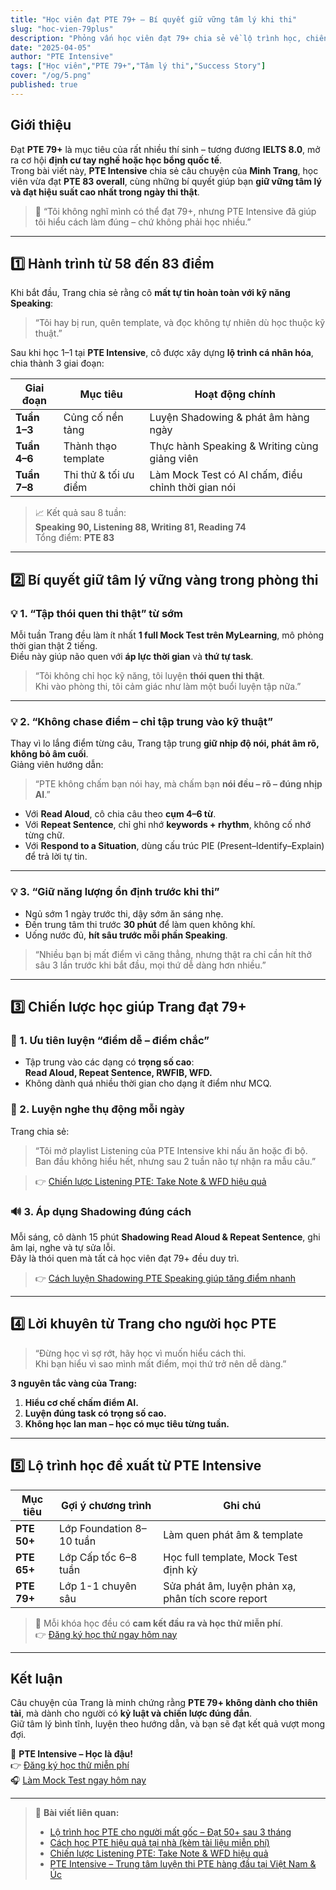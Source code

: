 ```yaml
---
title: "Học viên đạt PTE 79+ – Bí quyết giữ vững tâm lý khi thi"
slug: "hoc-vien-79plus"
description: "Phỏng vấn học viên đạt 79+ chia sẻ về lộ trình học, chiến lược thi và đặc biệt là cách quản lý tâm lý trong ngày thi."
date: "2025-04-05"
author: "PTE Intensive"
tags: ["Học viên","PTE 79+","Tâm lý thi","Success Story"]
cover: "/og/5.png"
published: true
---
```


## Giới thiệu

Đạt **PTE 79+** là mục tiêu của rất nhiều thí sinh – tương đương **IELTS 8.0**, mở ra cơ hội **định cư tay nghề hoặc học bổng quốc tế**.  
Trong bài viết này, **PTE Intensive** chia sẻ câu chuyện của **Minh Trang**, học viên vừa đạt **PTE 83 overall**, cùng những bí quyết giúp bạn **giữ vững tâm lý và đạt hiệu suất cao nhất trong ngày thi thật**.

> 🌟 “Tôi không nghĩ mình có thể đạt 79+, nhưng PTE Intensive đã giúp tôi hiểu cách làm đúng – chứ không phải học nhiều.”

---

## 1️⃣ Hành trình từ 58 đến 83 điểm

Khi bắt đầu, Trang chia sẻ rằng cô **mất tự tin hoàn toàn với kỹ năng Speaking**:  
> “Tôi hay bị run, quên template, và đọc không tự nhiên dù học thuộc kỹ thuật.”  

Sau khi học 1–1 tại **PTE Intensive**, cô được xây dựng **lộ trình cá nhân hóa**, chia thành 3 giai đoạn:

| Giai đoạn | Mục tiêu | Hoạt động chính |
|------------|-----------|----------------|
| **Tuần 1–3** | Củng cố nền tảng | Luyện Shadowing & phát âm hàng ngày |
| **Tuần 4–6** | Thành thạo template | Thực hành Speaking & Writing cùng giảng viên |
| **Tuần 7–8** | Thi thử & tối ưu điểm | Làm Mock Test có AI chấm, điều chỉnh thời gian nói |

> 📈 Kết quả sau 8 tuần:  
> **Speaking 90, Listening 88, Writing 81, Reading 74**  
> Tổng điểm: **PTE 83**

---

## 2️⃣ Bí quyết giữ tâm lý vững vàng trong phòng thi

### 💡 1. “Tập thói quen thi thật” từ sớm
Mỗi tuần Trang đều làm ít nhất **1 full Mock Test trên MyLearning**, mô phỏng thời gian thật 2 tiếng.  
Điều này giúp não quen với **áp lực thời gian** và **thứ tự task**.

> “Tôi không chỉ học kỹ năng, tôi luyện **thói quen thi thật**.  
> Khi vào phòng thi, tôi cảm giác như làm một buổi luyện tập nữa.”

---

### 💡 2. “Không chase điểm – chỉ tập trung vào kỹ thuật”
Thay vì lo lắng điểm từng câu, Trang tập trung **giữ nhịp độ nói, phát âm rõ, không bỏ âm cuối**.  
Giảng viên hướng dẫn:  
> “PTE không chấm bạn nói hay, mà chấm bạn **nói đều – rõ – đúng nhịp AI**.”

- Với **Read Aloud**, cô chia câu theo **cụm 4–6 từ**.  
- Với **Repeat Sentence**, chỉ ghi nhớ **keywords + rhythm**, không cố nhớ từng chữ.  
- Với **Respond to a Situation**, dùng cấu trúc PIE (Present–Identify–Explain) để trả lời tự tin.

---

### 💡 3. “Giữ năng lượng ổn định trước khi thi”

- Ngủ sớm 1 ngày trước thi, dậy sớm ăn sáng nhẹ.  
- Đến trung tâm thi trước **30 phút** để làm quen không khí.  
- Uống nước đủ, **hít sâu trước mỗi phần Speaking**.  

> “Nhiều bạn bị mất điểm vì căng thẳng, nhưng thật ra chỉ cần hít thở sâu 3 lần trước khi bắt đầu, mọi thứ dễ dàng hơn nhiều.”

---

## 3️⃣ Chiến lược học giúp Trang đạt 79+

### 🎯 1. Ưu tiên luyện “điểm dễ – điểm chắc”
- Tập trung vào các dạng có **trọng số cao**:  
  **Read Aloud, Repeat Sentence, RWFIB, WFD.**  
- Không dành quá nhiều thời gian cho dạng ít điểm như MCQ.

### 🧠 2. Luyện nghe thụ động mỗi ngày
Trang chia sẻ:  
> “Tôi mở playlist Listening của PTE Intensive khi nấu ăn hoặc đi bộ.  
> Ban đầu không hiểu hết, nhưng sau 2 tuần não tự nhận ra mẫu câu.”

> 👉 [Chiến lược Listening PTE: Take Note & WFD hiệu quả](/blog/chien-luoc-listening)

### 🔊 3. Áp dụng Shadowing đúng cách
Mỗi sáng, cô dành 15 phút **Shadowing Read Aloud & Repeat Sentence**, ghi âm lại, nghe và tự sửa lỗi.  
Đây là thói quen mà tất cả học viên đạt 79+ đều duy trì.

> 👉 [Cách luyện Shadowing PTE Speaking giúp tăng điểm nhanh](/blog/shadowing-speaking)

---

## 4️⃣ Lời khuyên từ Trang cho người học PTE

> “Đừng học vì sợ rớt, hãy học vì muốn hiểu cách thi.  
> Khi bạn hiểu vì sao mình mất điểm, mọi thứ trở nên dễ dàng.”

**3 nguyên tắc vàng của Trang:**
1. **Hiểu cơ chế chấm điểm AI.**  
2. **Luyện đúng task có trọng số cao.**  
3. **Không học lan man – học có mục tiêu từng tuần.**

---

## 5️⃣ Lộ trình học đề xuất từ PTE Intensive

| Mục tiêu | Gợi ý chương trình | Ghi chú |
|-----------|-------------------|---------|
| **PTE 50+** | Lớp Foundation 8–10 tuần | Làm quen phát âm & template |
| **PTE 65+** | Lớp Cấp tốc 6–8 tuần | Học full template, Mock Test định kỳ |
| **PTE 79+** | Lớp 1-1 chuyên sâu | Sửa phát âm, luyện phản xạ, phân tích score report |

> 📍 Mỗi khóa học đều có **cam kết đầu ra và học thử miễn phí**.  
> 👉 [Đăng ký học thử ngay hôm nay](https://pteintensive.com/trialclass)

---

## Kết luận

Câu chuyện của Trang là minh chứng rằng **PTE 79+ không dành cho thiên tài**, mà dành cho người có **kỷ luật và chiến lược đúng đắn**.  
Giữ tâm lý bình tĩnh, luyện theo hướng dẫn, và bạn sẽ đạt kết quả vượt mong đợi.

🎯 **PTE Intensive – Học là đậu!**  
👉 [Đăng ký học thử miễn phí](https://pteintensive.com/trialclass)  
🎧 [Làm Mock Test ngay hôm nay](https://pteintensive.com/mocktest)

---

> 🔗 **Bài viết liên quan:**
> - [Lộ trình học PTE cho người mất gốc – Đạt 50+ sau 3 tháng](/blog/lo-trinh-hoc-pte-mat-goc-50plus)
> - [Cách học PTE hiệu quả tại nhà (kèm tài liệu miễn phí)](/blog/hoc-pte-tai-nha)
> - [Chiến lược Listening PTE: Take Note & WFD hiệu quả](/blog/chien-luoc-listening)
> - [PTE Intensive – Trung tâm luyện thi PTE hàng đầu tại Việt Nam & Úc](/blog/pte-intensive-trung-tam-hang-dau)
